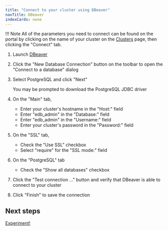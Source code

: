 ```yaml
---
title: "Connect to your cluster using DBeaver"
navTitle: DBeaver
indexCards: none
---
```


!!! Note
    All of the parameters you need to connect can be found on the portal by clicking on the name of your cluster on the [Clusters](https://portal.biganimal.com/clusters) page, then clicking the "Connect" tab.

1. Launch [DBeaver](https://dbeaver.io/)
2. Click the "New Database Connection" button on the toolbar to open the "Connect to a database" dialog
3. Select PostgreSQL and click "Next"

    You may be prompted to download the PostgreSQL JDBC driver
4. On the "Main" tab,

    - Enter your cluster's hostname in the "Host:" field
    - Enter "edb_admin" in the "Database:" field
    - Enter "edb_admin" in the "Username:" field
    - Enter your cluster's password in the "Password:" field 

5. On the "SSL" tab,

    - Check the "Use SSL" checkbox
    - Select "require" for the "SSL mode:" field

6. On the "PostgreSQL" tab

    - Check the "Show all databases" checkbox

7. Click the "Test connection ..." button and verify that DBeaver is able to connect to your cluster
8. Click "Finish" to save the connection


## Next steps

[Experiment!](../experiment)
